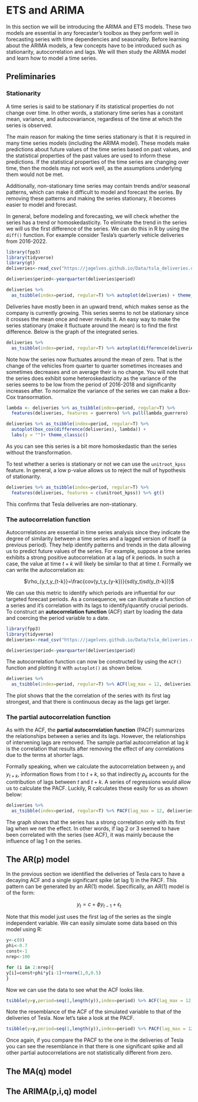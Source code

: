 # ETS and ARIMA

In this section we will be introducing the ARIMA and ETS models. These two models are essential in any forecaster's toolbox as they perform well in forecasting series with time dependencies and seasonality. Before learning about the ARIMA models, a few concepts have to be introduced such as stationarity, autocorrelation and lags. We will then study the ARIMA model and learn how to model a time series.

## Preliminaries

### Stationarity {.unnumbered}

A time series is said to be stationary if its statistical properties do not change over time. In other words, a stationary time series has a constant mean, variance, and autocovariance, regardless of the time at which the series is observed.

The main reason for making the time series stationary is that it is required in many time series models (including the ARIMA model). These models make predictions about future values of the time series based on past values, and the statistical properties of the past values are used to inform these predictions. If the statistical properties of the time series are changing over time, then the models may not work well, as the assumptions underlying them would not be met.

Additionally, non-stationary time series may contain trends and/or seasonal patterns, which can make it difficult to model and forecast the series. By removing these patterns and making the series stationary, it becomes easier to model and forecast.

In general, before modeling and forecasting, we will check whether the series has a trend or homoskedasticity. To eliminate the trend in the series we will us the first difference of the series. We can do this in R by using the `diff()` function. For example consider Tesla's quarterly vehicle deliveries from 2016-2022.

```r
library(fpp3)
library(tidyverse)
library(gt)
deliveries<-read_csv("https://jagelves.github.io/Data/tsla_deliveries.csv")

deliveries$period<-yearquarter(deliveries$period)

deliveries %>%
  as_tsibble(index=period, regular=T) %>% autoplot(deliveries) + theme_classic()+ geom_abline(slope=0, intercept=mean(deliveries$deliveries))
```
Deliveries have mostly been in an upward trend, which makes sense as the company is currently growing. This series seems to not be stationary since it crosses the mean once and never revisits it. An easy way to make the series stationary (make it fluctuate around the mean) is to find the first difference. Below is the graph of the integrated series.

```r
deliveries %>%
  as_tsibble(index=period, regular=T) %>% autoplot(difference(deliveries)) + theme_classic()
```
Note how the series now fluctuates around the mean of zero. That is the change of the vehicles from quarter to quarter sometimes increases and sometimes decreases and on average their is no change. You will note that the series does exhibit some heteroskedasticity as the variance of the series seems to be low from the period of 2016-2018 and significanlty increases after. To normalize the variance of the series we can make a Box-Cox transormation.

```r
lambda <- deliveries %>% as_tsibble(index=period, regular=T) %>%
  features(deliveries, features = guerrero) %>% pull(lambda_guerrero) 

deliveries %>% as_tsibble(index=period, regular=T) %>%
  autoplot(box_cox(difference(deliveries), lambda)) +
  labs(y = "")+ theme_classic()
```

As you can see this series is a bit more homoskedastic than the series without the transformation.

To test whether a series is stationary or not we can use the `unitroot_kpss` feature. In general, a low p-value allows us to reject the null of hypothesis of stationarity.

```r
deliveries %>% as_tsibble(index=period, regular=T) %>%
  features(deliveries, features = c(unitroot_kpss)) %>% gt()
```

This confirms that Tesla deliveries are non-stationary.

### The autocorrelation function {.unnumbered}

Autocorrelations are essential in time series analysis since they indicate the degree of similarity between a time series and a lagged version of itself (a previous period). They help identify patterns and trends in the data allowing us to predict future values of the series. For example, suppose a time series exhibits a strong positive autocorrelation at a lag of $k$ periods. In such a case, the value at time $t+k$ will likely be similar to that at time $t$. Formally we can write the autocorrelation as:

<center>$\rho_{y_t,y_{t-k}}=\frac{cov(y_t,y_{y-k})}{sd(y_t)sd(y_{t-k})}$

</center>

We can use this metric to identify which periods are influential for our targeted forecast periods. As a consequence, we can illustrate a function of a series and it's correlation with its lags to identify/quantify crucial periods. To construct an **autocorrelation function** (ACF) start by loading the data and coercing the period variable to a date.

```r
library(fpp3)
library(tidyverse)
deliveries<-read_csv("https://jagelves.github.io/Data/tsla_deliveries.csv")

deliveries$period<-yearquarter(deliveries$period)

```

The autocorrelation function can now be constructed by using the `ACF()` function and plotting it with `autoplot()` as shown below.

```r
deliveries %>%
  as_tsibble(index=period, regular=T) %>% ACF(lag_max = 12, deliveries) %>% autoplot()+theme_classic()
```

The plot shows that the the correlation of the series with its first lag strongest, and that there is continuous decay as the lags get larger.

### The partial autocorrelation function {.unnumbered}

As with the ACF, the **partial autocorrelation function** (PACF) summarizes the relationships between a series and its lags. However, the relationships of intervening lags are removed. The sample partial autocorrelation at lag $k$ is the correlation that results after removing the effect of any correlations due to the terms at shorter lags.

Formally speaking, when we calculate the autocorrelation between $y_t$ and $y_{t+k}$, information flows from $t$ to $t+k$, so that indirectly $\rho_k$  accounts for the contribution of lags between $t$ and $t+k$. A series of regressions would allow us to calculate the PACF. Luckily, R calculates these easily for us as shown below:

```r
deliveries %>%
  as_tsibble(index=period, regular=T) %>% PACF(lag_max = 12, deliveries) %>% autoplot()+theme_classic()
```

The graph shows that the series has a strong correlation only with its first lag when we net the effect. In other words, if lag 2 or 3 seemed to have been correlated with the series (see ACF), it was mainly because the influence of lag 1 on the series.


## The AR(p) model

In the previous section we identified the deliveries of Tesla cars to have a decaying ACF and a single significant spike (at lag 1) in the PACF. This pattern can be generated by an AR(1) model. Specifically, an AR(1) model is of the form:

<center>
$y_t=c+\phi y_{t-1}+ \epsilon_t$
</center>

Note that this model just uses the first lag of the series as the single independent variable. We can easily simulate some data based on this model using R:

```r
y<-c(0)
phi<-0.7
const<-1
nrep<-100

for (i in 2:nrep){
y[i]=const+phi*y[i-1]+rnorm(1,0,0.5)
}
```

Now we can use the data to see what the ACF looks like.

```r
tsibble(y=y,period=seq(1,length(y)),index=period) %>% ACF(lag_max = 12, y) %>% autoplot()+theme_classic()
```

Note the resemblance of the ACF of the simulated variable to that of the deliveries of Tesla. Now let's take a look at the PACF.

```r
tsibble(y=y,period=seq(1,length(y)),index=period) %>% PACF(lag_max = 12, y) %>% autoplot()+theme_classic()
```

Once again, if you compare the PACF to the one in the deliveries of Tesla you can see the resemblance in that there is one significant spike and all other partial autocorrelations are not statistically different from zero.


## The MA(q) model

## The ARIMA(p,i,q) model
